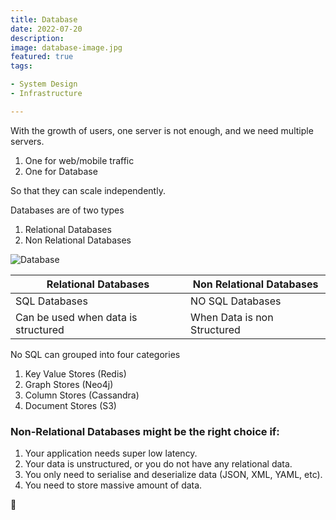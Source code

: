 ```yaml
---
title: Database
date: 2022-07-20
description:
image: database-image.jpg
featured: true
tags:

- System Design
- Infrastructure

---
```


With the growth of users, one server is not enough, and we need multiple servers.

1. One for web/mobile traffic
2. One for Database

So that they can scale independently.

Databases are of two types

1. Relational Databases
2. Non Relational Databases

![Database](./database.png)

| Relational Databases                | Non Relational Databases    |
|-------------------------------------|-----------------------------|
| SQL Databases                       | NO SQL Databases            |
| Can be used when data is structured | When Data is non Structured |

No SQL can grouped into four categories

1. Key Value Stores (Redis)
2. Graph Stores (Neo4j)
3. Column Stores (Cassandra)
4. Document Stores (S3)

### Non-Relational Databases might be the right choice if:

1. Your application needs super low latency.
2. Your data is unstructured, or you do not have any relational data.
3. You only need to serialise and deserialize data (JSON, XML, YAML, etc).
4. You need to store massive amount of data.

🧀